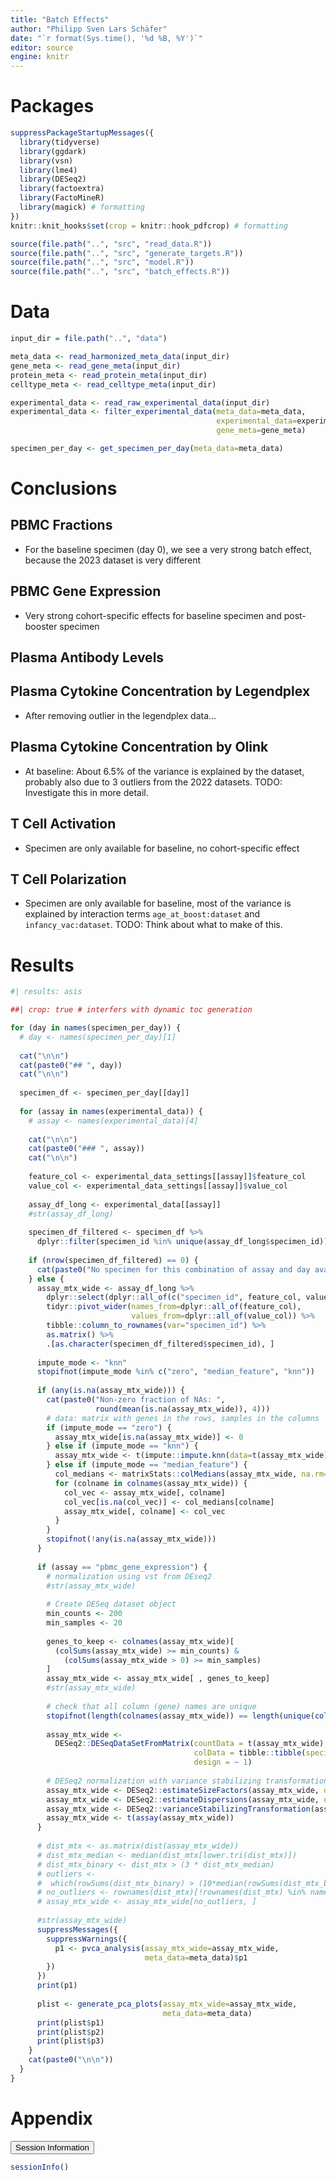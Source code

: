 ```yaml
---
title: "Batch Effects"
author: "Philipp Sven Lars Schäfer"
date: "`r format(Sys.time(), '%d %B, %Y')`"
editor: source
engine: knitr
---
```


# Packages

```r
suppressPackageStartupMessages({
  library(tidyverse)
  library(ggdark)
  library(vsn)
  library(lme4)
  library(DESeq2)
  library(factoextra)
  library(FactoMineR)
  library(magick) # formatting
})
knitr::knit_hooks$set(crop = knitr::hook_pdfcrop) # formatting

source(file.path("..", "src", "read_data.R"))
source(file.path("..", "src", "generate_targets.R"))
source(file.path("..", "src", "model.R"))
source(file.path("..", "src", "batch_effects.R"))
```

# Data

```r
input_dir = file.path("..", "data")
```

```r
meta_data <- read_harmonized_meta_data(input_dir)
gene_meta <- read_gene_meta(input_dir)
protein_meta <- read_protein_meta(input_dir)
celltype_meta <- read_celltype_meta(input_dir)

experimental_data <- read_raw_experimental_data(input_dir)
experimental_data <- filter_experimental_data(meta_data=meta_data, 
                                              experimental_data=experimental_data,
                                              gene_meta=gene_meta)

specimen_per_day <- get_specimen_per_day(meta_data=meta_data)
```

# Conclusions

## PBMC Fractions

- For the baseline specimen (day 0), we see a very strong batch effect, because the 2023 dataset is very different

## PBMC Gene Expression

- Very strong cohort-specific effects for baseline specimen and post-booster specimen

## Plasma Antibody Levels

## Plasma Cytokine Concentration by Legendplex

- After removing outlier in the legendplex data...

## Plasma Cytokine Concentration by Olink

- At baseline: About 6.5% of the variance is explained by the dataset, probably also due to 3 outliers from the 2022 datasets. TODO: Investigate this in more detail.

## T Cell Activation

- Specimen are only available for baseline, no cohort-specific effect

## T Cell Polarization

- Specimen are only available for baseline, most of the variance is explained by interaction terms `age_at_boost:dataset` and `infancy_vac:dataset`. TODO: Think about what to make of this.

# Results

```r
#| results: asis

##| crop: true # interfers with dynamic toc generation

for (day in names(specimen_per_day)) {
  # day <- names(specimen_per_day)[1]
  
  cat("\n\n")
  cat(paste0("## ", day))
  cat("\n\n")
  
  specimen_df <- specimen_per_day[[day]]
  
  for (assay in names(experimental_data)) {
    # assay <- names(experimental_data)[4]
    
    cat("\n\n")
    cat(paste0("### ", assay))
    cat("\n\n")
    
    feature_col <- experimental_data_settings[[assay]]$feature_col
    value_col <- experimental_data_settings[[assay]]$value_col
    
    assay_df_long <- experimental_data[[assay]]
    #str(assay_df_long)
    
    specimen_df_filtered <- specimen_df %>%
      dplyr::filter(specimen_id %in% unique(assay_df_long$specimen_id))
    
    if (nrow(specimen_df_filtered) == 0) {
      cat(paste0("No specimen for this combination of assay and day available"))
    } else {
      assay_mtx_wide <- assay_df_long %>%
        dplyr::select(dplyr::all_of(c("specimen_id", feature_col, value_col))) %>%
        tidyr::pivot_wider(names_from=dplyr::all_of(feature_col), 
                           values_from=dplyr::all_of(value_col)) %>%
        tibble::column_to_rownames(var="specimen_id") %>%
        as.matrix() %>%
        .[as.character(specimen_df_filtered$specimen_id), ]
      
      impute_mode <- "knn"
      stopifnot(impute_mode %in% c("zero", "median_feature", "knn"))
      
      if (any(is.na(assay_mtx_wide))) {
        cat(paste0("Non-zero fraction of NAs: ", 
                   round(mean(is.na(assay_mtx_wide)), 4)))
        # data: matrix with genes in the rows, samples in the columns
        if (impute_mode == "zero") {
          assay_mtx_wide[is.na(assay_mtx_wide)] <- 0
        } else if (impute_mode == "knn") {
          assay_mtx_wide <- t(impute::impute.knn(data=t(assay_mtx_wide))$data)
        } else if (impute_mode == "median_feature") {
          col_medians <- matrixStats::colMedians(assay_mtx_wide, na.rm=TRUE)
          for (colname in colnames(assay_mtx_wide)) {
            col_vec <- assay_mtx_wide[, colname]
            col_vec[is.na(col_vec)] <- col_medians[colname]
            assay_mtx_wide[, colname] <- col_vec
          }
        }
        stopifnot(!any(is.na(assay_mtx_wide)))
      }
      
      if (assay == "pbmc_gene_expression") {
        # normalization using vst from DEseq2
        #str(assay_mtx_wide)
        
        # Create DESeq dataset object
        min_counts <- 200
        min_samples <- 20
      
        genes_to_keep <- colnames(assay_mtx_wide)[
          (colSums(assay_mtx_wide) >= min_counts) &
            (colSums(assay_mtx_wide > 0) >= min_samples)
        ]
        assay_mtx_wide <- assay_mtx_wide[ , genes_to_keep]
        #str(assay_mtx_wide)
        
        # check that all column (gene) names are unique
        stopifnot(length(colnames(assay_mtx_wide)) == length(unique(colnames(assay_mtx_wide))))
        
        assay_mtx_wide <- 
          DESeq2::DESeqDataSetFromMatrix(countData = t(assay_mtx_wide),
                                         colData = tibble::tibble(specimen_id=rownames(assay_mtx_wide)),
                                         design = ~ 1)
        
        # DESeq2 normalization with variance stabilizing transformation (vst)
        assay_mtx_wide <- DESeq2::estimateSizeFactors(assay_mtx_wide, quiet=TRUE) ## estimate size factor
        assay_mtx_wide <- DESeq2::estimateDispersions(assay_mtx_wide, quiet=TRUE)
        assay_mtx_wide <- DESeq2::varianceStabilizingTransformation(assay_mtx_wide, blind=TRUE)
        assay_mtx_wide <- t(assay(assay_mtx_wide))
      }
      
      # dist_mtx <- as.matrix(dist(assay_mtx_wide))
      # dist_mtx_median <- median(dist_mtx[lower.tri(dist_mtx)])
      # dist_mtx_binary <- dist_mtx > (3 * dist_mtx_median)
      # outliers <-
      #  which(rowSums(dist_mtx_binary) > (10*median(rowSums(dist_mtx_binary))))
      # no_outliers <- rownames(dist_mtx)[!rownames(dist_mtx) %in% names(outliers)]
      # assay_mtx_wide <- assay_mtx_wide[no_outliers, ]
      
      #str(assay_mtx_wide)
      suppressMessages({
        suppressWarnings({
          p1 <- pvca_analysis(assay_mtx_wide=assay_mtx_wide,
                              meta_data=meta_data)$p1
        })
      })
      print(p1)
      
      plist <- generate_pca_plots(assay_mtx_wide=assay_mtx_wide,
                                  meta_data=meta_data)
      print(plist$p1)
      print(plist$p2)
      print(plist$p3)
    }
    cat(paste0("\n\n"))
  }
}
```

# Appendix

<button class="accordion-button" type="button" data-bs-toggle="collapse" data-bs-target="#collapseOne" >Session Information</button><div id="collapseOne" class="accordion-collapse collapse"><div>

```r
sessionInfo()
```

</div></div>